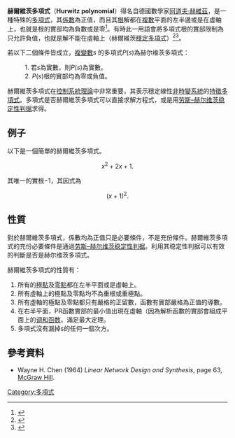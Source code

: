 '''赫爾維茨多項式'''（'''Hurwitz polynomial'''）得名自德國數學家[[阿道夫·赫維茲|阿道夫·赫維茲]]，是一種特殊的[[多項式|多項式]]，其[[係數|係數]]為正值，而且其[[根_(數學)|根]]解都在[[复数_(数学)|複數]]平面的左半邊或是在虛軸上，也就是根的實部均為負數或是零<ref name="Kuo">{{cite book   
  | last = Kuo
  | first = Franklin F.
  | authorlink = 
  | coauthors = 
  | title = Network Analysis and Synthesis, 2nd Ed.
  | publisher = John Wiley & Sons
  | date = 1966
  | location = 
  | pages = 295–296
  | url = 
  | doi = 
  | id = 
  | isbn = 0471511188}}</ref>。有時此一用語會將多項式根的實部限制為只允許負值，也就是解不能在虛軸上（赫爾維茨[[穩定多項式|穩定多項式]]）<ref name=" Weisstein">{{cite web
  | last = Weisstein
  | first = Eric W
  | title = Hurwitz polynomial
  | work = Wolfram Mathworld
  | publisher = Wolfram Research
  | date = 1999
  | url = http://mathworld.wolfram.com/HurwitzPolynomial.html
  | doi = 
  | accessdate = July 3, 2013
  | archive-date = 2018-10-20
  | archive-url = https://web.archive.org/web/20181020172009/http://mathworld.wolfram.com/HurwitzPolynomial.html
  | dead-url = no
  }}</ref><ref name="Reddy">{{cite conference
  | first = Hari C.
  | last = Reddy
  | title = Theory of two-dimensional Hurwitz polynomials
  | booktitle = The Circuits and Filters Handbook, 2nd Ed.
  | pages = 260–263
  | publisher = CRC Press
  | date = 2002
  | location = 
  | url = http://books.google.com/books?id=SmDImt1zHXkC&pg=PA262&dq=hurwitz+polynomial
  | doi = 
  | isbn = 1420041401
  | accessdate = July 3, 2013
  | archive-date = 2017-02-16
  | archive-url = https://web.archive.org/web/20170216211833/https://books.google.com/books?id=SmDImt1zHXkC&pg=PA262&dq=hurwitz+polynomial
  | dead-url = no
  }}</ref>。

若以下二個條件皆成立，[[复数_(数学)|複變數]]''s'' 的多項式''P''(''s'')為赫尔维茨多項式：
:1. 若''s''為實數，則''P''(''s'')為實數。
:2. ''P''(''s'')根的實部均為零或負值。

赫爾維茨多項式在[[控制系統|控制系統理論]]中非常重要，其表示穩定線性[[非時變系統|非時變系統]]的[[特徵多項式|特徵多項式]]。多項式是否赫爾維茨多項式可以直接求解方程式，或是用[[劳斯–赫尔维茨稳定性判据|劳斯–赫尔维茨稳定性判据]]求得。

==例子==

以下是一個簡單的赫爾維茨多項式。

:<math>x^2 + 2x + 1.</math>

其唯一的實根−1，其因式為

:<math>(x+1)^2.</math>

== 性質 ==

對於赫爾維茨多項式，係數均為正值只是必要條件，不是充份條件。赫爾維茨多項式的充份必要條件是通過[[劳斯–赫尔维茨稳定性判据|劳斯–赫尔维茨稳定性判据]]。利用其稳定性判据可以有效的判斷是否是赫尔维茨多項式。

赫爾維茨多項式的性質有：

#所有的[[極點_(複分析)|極點]]及[[零點|零點]]都在左半平面或是虛軸上。
#所有虛軸上的極點及零點均不為重根或重極點。
#所有虛軸的極點及零點都只有嚴格的正留數，函數有實部嚴格為正值的導數。
#在右半平面，PR函數實部的最小值出現在虛軸（因為解析函數的實部會組成平面上的[[调和函数|调和函数]]，滿足最大定理。
#多項式沒有漏掉s的任何一個次方。

== 參考資料 ==
{{reflist}}
* Wayne H. Chen (1964) ''Linear Network Design and Synthesis'', page 63, [[McGraw_Hill|McGraw Hill]].

{{DEFAULTSORT:Hurwitz Polynomial}}
[[Category:多項式|Category:多項式]]